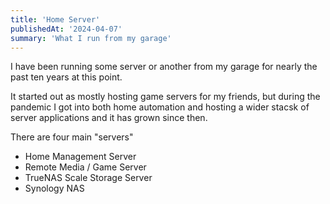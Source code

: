 ```yaml
---
title: 'Home Server'
publishedAt: '2024-04-07'
summary: 'What I run from my garage'
---
```


I have been running some server or another from my garage for nearly the past ten years at this point. 

It started out as mostly hosting game servers for my friends, but during the pandemic I got into both
home automation and hosting a wider stacsk of server applications and it has grown since then.

There are four main "servers"
- Home Management Server
- Remote Media / Game Server
- TrueNAS Scale Storage Server
- Synology NAS
